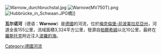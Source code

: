 [[File:Warnow_durchbruchstal.jpg|thumb]]
[[File:Warnow(MV750T).png|left]] 
[[File:Hubbrücke_in_Schwaan.JPG|thumb]]</b>橋]]
{{Coord|54|10|54|N|12|5|32|E|display=title}}

'''瓦尔诺河'''（德语：'''Warnow'''）是[[德國|德國]]的河流，位於[[梅克倫堡-前波美拉尼亞州|梅克倫堡-前波美拉尼亞州]]，河道全長155公里，流域面積3,324平方公里，發源自[[帕爾希姆|帕爾希姆]]以北10公里，最終在[[羅斯托克|羅斯托克]]附近注入[[波羅的海|波羅的海]]。

{{Authority control}}
{{Germany-geo-stub}}
[[Category:德國河流|Category:德國河流]]